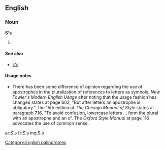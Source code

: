 {{also|SS|šs|ss.|s's|§§}}
==English==

===Noun===
'''S's'''

# {{plural of|S}}

====See also====
* [[s's]]

====Usage notes====
* There has been some difference of opinion regarding the use of apostrophes in the pluralization of references to letters as symbols. ''New Fowler's Modern English Usage'' after noting that the usage fashion has changed states at page 602, "But after letters an apostrophe is obligatory." The 15th edition of ''The Chicago Manual of Style'' states at paragraph 7.16, "To avoid confusion, lowercase letters ... form the plural with an apostrophe and an s". The ''Oxford Style Manual'' at page 116 advocates the use of common sense.

[[Category:English palindromes]]

[[ar:S's]]
[[fr:S's]]
[[mg:S's]]